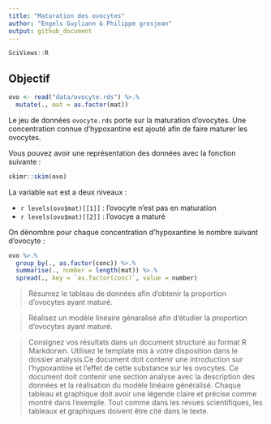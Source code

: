 ```yaml
---
title: "Maturation des ovocytes"
author: "Engels Guyliann & Philippe grosjean"
output: github_document
---
```


<!--- do not edit readme.md ---->


```r
SciViews::R
```


## Objectif

```r
ovo <- read("data/ovocyte.rds") %>.%
  mutate(., mat = as.factor(mat))
```

Le jeu de données `ovocyte.rds` porte sur la maturation d'ovocytes. Une concentration connue d'hypoxantine est ajouté afin de faire maturer les ovocytes.

Vous pouvez avoir une représentation des données avec la fonction suivante :

```r
skimr::skim(ovo)
```

La variable `mat` est a deux niveaux :

- `r levels(ovo$mat)[[1]]` : l'ovocyte n'est pas en maturation 
- `r levels(ovo$mat)[[2]]` : l'ovocye a maturé

On dénombre pour chaque concentration d'hypoxantine  le nombre suivant d'ovocyte :

```r
ovo %>.%
  group_by(., as.factor(conc)) %>.%
  summarise(., number = length(mat)) %>.%
  spread(., key = `as.factor(conc)`, value = number)
```
 
> Résumez le tableau de données afin d'obtenir la proportion d'ovocytes ayant maturé.

> Réalisez un modèle linéaire génaralisé afin d'étudier la proportion d'ovocytes ayant maturé.

> Consignez vos résultats dans un document structuré au format R Markdorwn. Utilisez le template mis à votre disposition dans le dossier analysis.Ce document doit contenir une introduction sur l'hypoxantine et l'effet de cette substance sur les ovocytes. Ce document doit contenir une section analyse avec la description des données et la réalisation du modèle linéaire généralisé. Chaque tableau et graphique doit avoir une légende claire et précise comme montré dans l'exemple. Tout comme dans les revues scientifiques, les tableaux et graphiques doivent être cité dans le texte. 



